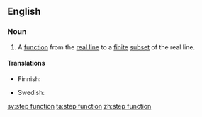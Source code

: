 ==English==
{{wikipedia}}

===Noun===
{{en-noun}}

# {{lb|en|mathematics}} A [[function]] from the [[real line]] to a [[finite]] [[subset]] of the real line.

====Translations====
{{trans-top|mathematical function}}
* Finnish: {{t|fi|askelfunktio}}
{{trans-mid}}
* Swedish: {{t+|sv|stegfunktion|c}}
{{trans-bottom}}

[[sv:step function]]
[[ta:step function]]
[[zh:step function]]